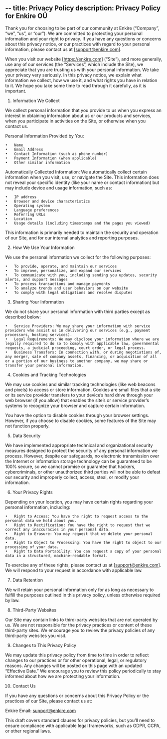 --
title: Privacy Policy
description: Privacy Policy for Enkire OÜ
---

Thank you for choosing to be part of our community at Enkire (“Company”, “we”, “us”, or “our”). We are committed to protecting your personal information and your right to privacy. If you have any questions or concerns about this privacy notice, or our practices with regard to your personal information, please contact us at [support@enkire.com].

When you visit our website [https://enkire.com] (“Site”), and more generally, use any of our services (the “Services”, which include the Site), we appreciate that you are trusting us with your personal information. We take your privacy very seriously. In this privacy notice, we explain what information we collect, how we use it, and what rights you have in relation to it. We hope you take some time to read through it carefully, as it is important.

1. Information We Collect

We collect personal information that you provide to us when you express an interest in obtaining information about us or our products and services, when you participate in activities on the Site, or otherwise when you contact us.

Personal Information Provided by You:

	•	Name
	•	Email Address
	•	Contact Information (such as phone number)
	•	Payment Information (when applicable)
	•	Other similar information

Automatically Collected Information:
We automatically collect certain information when you visit, use, or navigate the Site. This information does not reveal your specific identity (like your name or contact information) but may include device and usage information, such as:

	•	IP address
	•	Browser and device characteristics
	•	Operating system
	•	Language preferences
	•	Referring URLs
	•	Location
	•	Usage details (including timestamps and the pages you viewed)

This information is primarily needed to maintain the security and operation of our Site, and for our internal analytics and reporting purposes.

2. How We Use Your Information

We use the personal information we collect for the following purposes:

	•	To provide, operate, and maintain our services
	•	To improve, personalize, and expand our services
	•	To communicate with you, including sending you updates, security alerts, and support messages
	•	To process transactions and manage payments
	•	To analyze trends and user behaviors on our website
	•	To comply with legal obligations and resolve disputes

3. Sharing Your Information

We do not share your personal information with third parties except as described below:

	•	Service Providers: We may share your information with service providers who assist us in delivering our services (e.g., payment processors, hosting services).
	•	Legal Requirements: We may disclose your information where we are legally required to do so to comply with applicable law, governmental requests, a judicial proceeding, court order, or legal process.
	•	Business Transfers: In connection with, or during negotiations of, any merger, sale of company assets, financing, or acquisition of all or a portion of our business to another company, we may share or transfer your personal information.

4. Cookies and Tracking Technologies

We may use cookies and similar tracking technologies (like web beacons and pixels) to access or store information. Cookies are small files that a site or its service provider transfers to your device’s hard drive through your web browser (if you allow) that enables the site’s or service provider’s systems to recognize your browser and capture certain information.

You have the option to disable cookies through your browser settings. However, if you choose to disable cookies, some features of the Site may not function properly.

5. Data Security

We have implemented appropriate technical and organizational security measures designed to protect the security of any personal information we process. However, despite our safeguards, no electronic transmission over the Internet or information storage technology can be guaranteed to be 100% secure, so we cannot promise or guarantee that hackers, cybercriminals, or other unauthorized third parties will not be able to defeat our security and improperly collect, access, steal, or modify your information.

6. Your Privacy Rights

Depending on your location, you may have certain rights regarding your personal information, including:

	•	Right to Access: You have the right to request access to the personal data we hold about you.
	•	Right to Rectification: You have the right to request that we correct any inaccuracies in your personal data.
	•	Right to Erasure: You may request that we delete your personal data.
	•	Right to Object to Processing: You have the right to object to our processing of your data.
	•	Right to Data Portability: You can request a copy of your personal data in a structured, machine-readable format.

To exercise any of these rights, please contact us at [support@enkire.com]. We will respond to your request in accordance with applicable law.

7. Data Retention

We will retain your personal information only for as long as necessary to fulfill the purposes outlined in this privacy policy, unless otherwise required by law.

8. Third-Party Websites

Our Site may contain links to third-party websites that are not operated by us. We are not responsible for the privacy practices or content of these third-party sites. We encourage you to review the privacy policies of any third-party websites you visit.

9. Changes to This Privacy Policy

We may update this privacy policy from time to time in order to reflect changes to our practices or for other operational, legal, or regulatory reasons. Any changes will be posted on this page with an updated “Effective Date.” We encourage you to review this policy periodically to stay informed about how we are protecting your information.

10. Contact Us

If you have any questions or concerns about this Privacy Policy or the practices of our Site, please contact us at:

Enkire
Email: support@enkire.com

This draft covers standard clauses for privacy policies, but you’ll need to ensure compliance with applicable legal frameworks, such as GDPR, CCPA, or other regional laws.
